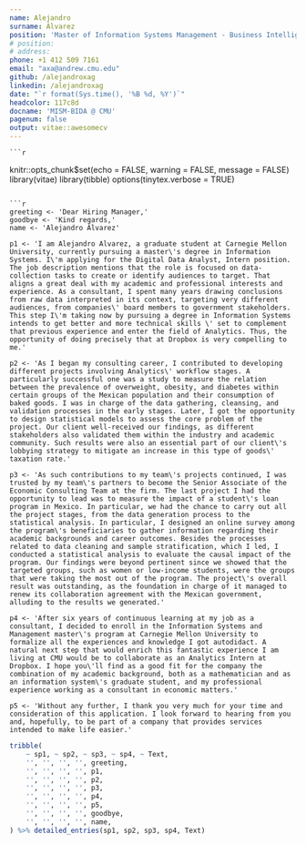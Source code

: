 ```yaml
---
name: Alejandro
surname: Álvarez
position: 'Master of Information Systems Management - Business Intelligence & Data Analytics @ Carnegie Mellon University'
# position:
# address:
phone: +1 412 509 7161
email: "axa@andrew.cmu.edu"
github: /alejandroxag
linkedin: /alejandroxag
date: "`r format(Sys.time(), '%B %d, %Y')`"
headcolor: 117c8d
docname: 'MISM-BIDA @ CMU'
pagenum: false
output: vitae::awesomecv
---
```


    ```r

knitr::opts_chunk$set(echo = FALSE, warning = FALSE, message = FALSE)
library(vitae)
library(tibble)
options(tinytex.verbose = TRUE)

```

```r
greeting <- 'Dear Hiring Manager,'
goodbye <- 'Kind regards,'
name <- 'Alejandro Álvarez'

p1 <- 'I am Alejandro Alvarez, a graduate student at Carnegie Mellon University, currently pursuing a master\'s degree in Information Systems. I\'m applying for the Digital Data Analyst, Intern position. The job description mentions that the role is focused on data-collection tasks to create or identify audiences to target. That aligns a great deal with my academic and professional interests and experience. As a consultant, I spent many years drawing conclusions from raw data interpreted in its context, targeting very different audiences, from companies\' board members to government stakeholders. This step I\'m taking now by pursuing a degree in Information Systems intends to get better and more technical skills \' set to complement that previous experience and enter the field of Analytics. Thus, the opportunity of doing precisely that at Dropbox is very compelling to me.'

p2 <- 'As I began my consulting career, I contributed to developing different projects involving Analytics\' workflow stages. A particularly successful one was a study to measure the relation between the prevalence of overweight, obesity, and diabetes within certain groups of the Mexican population and their consumption of baked goods. I was in charge of the data gathering, cleansing, and validation processes in the early stages. Later, I got the opportunity to design statistical models to assess the core problem of the project. Our client well-received our findings, as different stakeholders also validated them within the industry and academic community. Such results were also an essential part of our client\'s lobbying strategy to mitigate an increase in this type of goods\' taxation rate.'

p3 <- 'As such contributions to my team\'s projects continued, I was trusted by my team\'s partners to become the Senior Associate of the Economic Consulting Team at the firm. The last project I had the opportunity to lead was to measure the impact of a student\'s loan program in Mexico. In particular, we had the chance to carry out all the project stages, from the data generation process to the statistical analysis. In particular, I designed an online survey among the program\'s beneficiaries to gather information regarding their academic backgrounds and career outcomes. Besides the processes related to data cleaning and sample stratification, which I led, I conducted a statistical analysis to evaluate the causal impact of the program. Our findings were beyond pertinent since we showed that the targeted groups, such as women or low-income students, were the groups that were taking the most out of the program. The project\'s overall result was outstanding, as the foundation in charge of it managed to renew its collaboration agreement with the Mexican government, alluding to the results we generated.'

p4 <- 'After six years of continuous learning at my job as a consultant, I decided to enroll in the Information Systems and Management master\'s program at Carnegie Mellon University to formalize all the experiences and knowledge I got autodidact. A natural next step that would enrich this fantastic experience I am living at CMU would be to collaborate as an Analytics Intern at Dropbox. I hope you\'ll find as a good fit for the company the combination of my academic background, both as a mathematician and as an information system\'s graduate student, and my professional experience working as a consultant in economic matters.'

p5 <- 'Without any further, I thank you very much for your time and consideration of this application. I look forward to hearing from you and, hopefully, to be part of a company that provides services intended to make life easier.'

```


```r
tribble(
    ~ sp1, ~ sp2, ~ sp3, ~ sp4, ~ Text,
    '', '', '', '', greeting,
    '', '', '', '', p1,
    '', '', '', '', p2,
    '', '', '', '', p3,
    '', '', '', '', p4,
    '', '', '', '', p5,
    '', '', '', '', goodbye,
    '', '', '', '', name,
) %>% detailed_entries(sp1, sp2, sp3, sp4, Text)
```
